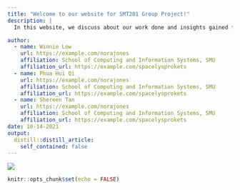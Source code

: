 ```yaml
---
title: "Welcome to our website for SMT201 Group Project!"
description: |
  In this website, we discuss about our work done and insights gained for the project. Here are some information about us.

author:
  - name: Winnie Low
    url: https://example.com/norajones
    affiliation: School of Computing and Information Systems, SMU
    affiliation_url: https://example.com/spacelysprokets
  - name: Phua Hui Qi 
    url: https://example.com/norajones
    affiliation: School of Computing and Information Systems, SMU
    affiliation_url: https://example.com/spacelysprokets
  - name: Shereen Tan
    url: https://example.com/norajones
    affiliation: School of Computing and Information Systems, SMU
    affiliation_url: https://example.com/spacelysprokets
date: 10-14-2021
output:
  distill::distill_article:
    self_contained: false
---
```

![](img/team.png)
```r
knitr::opts_chunk$set(echo = FALSE)
```
